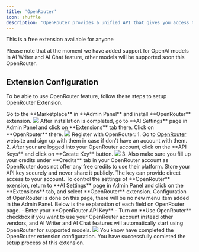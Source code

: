 ```yaml
---
title: 'OpenRouter'
icon: shuffle
description: 'OpenRouter provides a unified API that gives you access to hundreds of AI models through a single endpoint'
---
```


<Check>
This is a free extension available for anyone
</Check>

<Note>Please note that at the moment we have added support for OpenAI models in AI Writer and AI Chat feature, other models will be supported soon this OpenRouter.</Note>

## Extension Configuration
To be able to use OpenRouter feature, follow these steps to setup OpenRouter Extension.

<Steps>
  <Step title="Step 1">
    Go to the **Marketplace** in **Admin Panel** and install **OpenRouter** extension.     
    <img src="/images/extensions/openrouter/open-1.png" />    
  </Step>
  <Step title="Step 2">
    After installation is completed, go to **AI Settings** page in Admin Panel and click on **Extensions** tab there. Click on **OpenRouter** there. 
    <img src="/images/extensions/openrouter/open-2.png" />
  </Step>
  <Step title="Step 3">
    Register with OpenRouter:
    1. Go to <a href="https://openrouter.ai/" target="_blank">OpenRouter</a> website and sign up with them in case if don't have an account with them.
    2. After your are logged into your OpenRouter account, click on the **API Keys** and click on **Create Key** button. 
        <img src="/images/extensions/openrouter/open-3.png" />
    3. Also make sure you fill up your credits under **Credits** tab in your OpenRouter account as OpenRouter does not offer any free credits to use their platform. 
        <Note>Store your API key securely and never share it publicly. The key can provide direct access to your account.</Note>
  </Step>
   <Step title="Step 4">
    To control the settings of **OpenRouter** exension, return to **AI Settings** page in Admin Panel and click on the **Extensions** tab, and select **OpenRouter** extension.
    Configuration of OpenRouter is done on this page, there will be no new menu item added in the Admin Panel. Below is the explanation of each field on OpenRouter page. 
    - Enter your **OpenRouter API Key**
    - Turn on **Use OpenRouter** checkbox if you want to use your OpenRouter account instead other vendors, and AI Writer and AI Chat features will automatically start using OpenRouter for supported models. 
    <img src="/images/extensions/openrouter/open-4.png" />
  </Step>
  <Step title="Step 5">
    You know have completed the OpenRouter extension configuration.  
  </Step>
</Steps>

<Check>
You have successfully comleted the setup process of this extension.
</Check>


